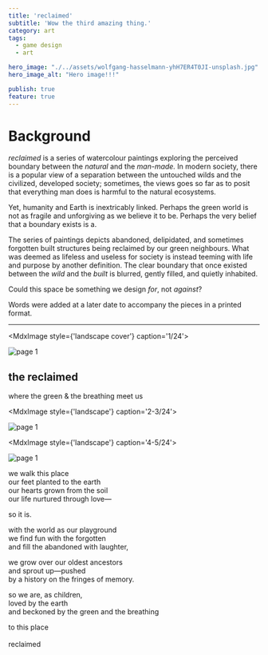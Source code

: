 ```yaml
---
title: 'reclaimed'
subtitle: 'Wow the third amazing thing.'
category: art
tags:
  - game design
  - art

hero_image: "./../assets/wolfgang-hasselmann-yhH7ER4T0JI-unsplash.jpg"
hero_image_alt: "Hero image!!!"

publish: true
feature: true
---
```


<!-- imports from jsx can go here -->

# Background

*reclaimed* is a series of watercolour paintings exploring the perceived boundary between the *natural* and the *man-made.* In modern society, there is a popular view of a separation between the untouched wilds and the civilized, developed society; sometimes, the views goes so far as to posit that everything man does is harmful to the natural ecosystems.

Yet, humanity and Earth is inextricably linked. Perhaps the green world is not as fragile and unforgiving as we believe it to be. Perhaps the very belief that a boundary exists is a.

The series of paintings depicts abandoned, delipidated, and sometimes forgotten built structures being reclaimed by our green neighbours. What was deemed as lifeless and useless for society is instead teeming with life and purpose by another definition. The clear boundary that once existed between the *wild* and the *built* is blurred, gently filled, and quietly inhabited.

Could this space be something we design *for*, not *against*?

Words were added at a later date to accompany the pieces in a printed format.

---

<MdxImage
  style={'landscape cover'}
  caption='1/24'>

  <img src='./../assets/reclaimed/reclaimed_1.jpg' alt='page 1' />

</MdxImage>

## the reclaimed
where the green & the breathing meet us

<MdxImage
  style={'landscape'}
  caption='2-3/24'>

  <img src='./../assets/reclaimed/reclaimed_2.jpg' alt='page 1' />

</MdxImage>

<MdxImage
  style={'landscape'}
  caption='4-5/24'>

  <img src='./../assets/reclaimed/reclaimed_3.jpg' alt='page 1' />

</MdxImage>


we walk this place  
our feet planted to the earth  
our hearts grown from the soil  
our life nurtured through love&mdash;

so it is.

with the world as our playground  
we find fun with the forgotten  
and fill the abandoned with laughter,

we grow over our oldest ancestors  
and sprout up&mdash;pushed  
by a history on the fringes of memory.

so we are, as children,  
loved by the earth  
and beckoned by the green and the breathing

to this place  
<br />
reclaimed